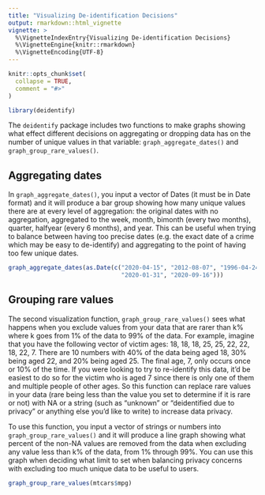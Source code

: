 ```yaml
---
title: "Visualizing De-identification Decisions"
output: rmarkdown::html_vignette
vignette: >
  %\VignetteIndexEntry{Visualizing De-identification Decisions}
  %\VignetteEngine{knitr::rmarkdown}
  %\VignetteEncoding{UTF-8}
---
```


```r
knitr::opts_chunk$set(
  collapse = TRUE,
  comment = "#>"
)
```

```r
library(deidentify)
```

The `deidentify` package includes two functions to make graphs showing what effect 
different decisions on aggregating or dropping data has on the number of unique values in that variable: `graph_aggregate_dates()` and `graph_group_rare_values()`. 

## Aggregating dates

In `graph_aggregate_dates()`, you input a vector of Dates (it must be in Date format) and it will produce a bar group showing how many unique values there are at every level of aggregation: the original dates with no aggregation, aggregated to the week, month, bimonth (every two months), quarter, halfyear (every 6 months), and year. This can be useful when trying to balance between having too precise dates (e.g. the exact date of a crime which may be easy to de-identify) and aggregating to the point of having too few unique dates.

```r
graph_aggregate_dates(as.Date(c("2020-04-15", "2012-08-07", "1996-04-24", "2020-01-22",
                                "2020-01-31", "2020-09-16")))
```

## Grouping rare values

The second visualization function, `graph_group_rare_values()` sees what happens when you exclude values from your data that are rarer than k% where k goes from 1% of the data to 99% of the data. For example, imagine that you have the following vector of victim ages: 18, 18, 18, 25, 25, 22, 22, 18, 22, 7. There are 10 numbers with 40% of the data being aged 18, 30% being aged 22, and 20% being aged 25. The final age, 7, only occurs once or 10% of the time. If you were looking to try to re-identify this data, it'd be easiest to do so for the victim who is aged 7 since there is only one of them and multiple people of other ages. So this function can replace rare values in your data (rare being less than the value you set to determine if it is rare or not) with NA or a string (such as "unknown" or "deidentified due to privacy" or anything else you'd like to write) to increase data privacy.

To use this function, you input a vector of strings or numbers into `graph_group_rare_values()` and it will produce a line graph showing what percent of the non-NA values are removed from the data when excluding any value less than k% of the data, from 1% through 99%. You can use this graph when deciding what limit to set when balancing privacy concerns with excluding too much unique data to be useful to users. 

```r
graph_group_rare_values(mtcars$mpg)
```

